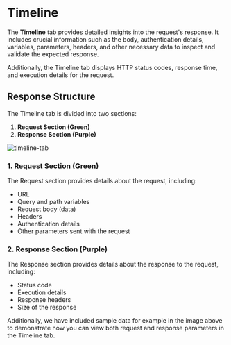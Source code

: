 # Timeline

The **Timeline** tab provides detailed insights into the request's response. It includes crucial information such as the body, authentication details, variables, parameters, headers, and other necessary data to inspect and validate the expected response.

Additionally, the Timeline tab displays HTTP status codes, response time, and execution details for the request.

## Response Structure

The Timeline tab is divided into two sections:

1. **Request Section (Green)**
2. **Response Section (Purple)**

![timeline-tab](/screenshots/send-request/res-data-and-cookie/devtools/timeline/timeline.webp)

### 1. Request Section (Green)

The Request section provides details about the request, including:

- URL
- Query and path variables
- Request body (data)
- Headers
- Authentication details
- Other parameters sent with the request

### 2. Response Section (Purple)

The Response section provides details about the response to the request, including:

- Status code
- Execution details
- Response headers
- Size of the response

Additionally, we have included sample data for example in the image above to demonstrate how you can view both request and response parameters in the Timeline tab.
